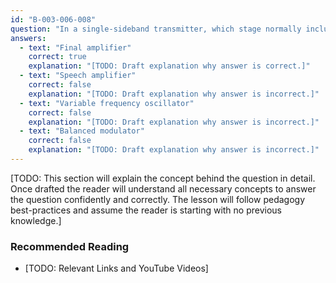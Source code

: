 ```yaml
---
id: "B-003-006-008"
question: "In a single-sideband transmitter, which stage normally includes a circuit providing protection from excessive SWR?"
answers:
  - text: "Final amplifier"
    correct: true
    explanation: "[TODO: Draft explanation why answer is correct.]"
  - text: "Speech amplifier"
    correct: false
    explanation: "[TODO: Draft explanation why answer is incorrect.]"
  - text: "Variable frequency oscillator"
    correct: false
    explanation: "[TODO: Draft explanation why answer is incorrect.]"
  - text: "Balanced modulator"
    correct: false
    explanation: "[TODO: Draft explanation why answer is incorrect.]"
---
```


[TODO: This section will explain the concept behind the question in detail. Once drafted the reader will understand all necessary concepts to answer the question confidently and correctly. The lesson will follow pedagogy best-practices and assume the reader is starting with no previous knowledge.]

### Recommended Reading

- [TODO: Relevant Links and YouTube Videos]
